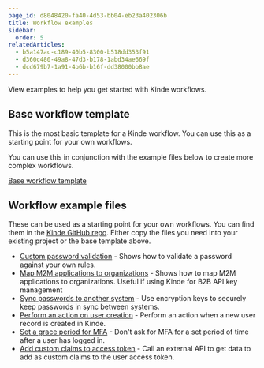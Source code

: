 ```yaml
---
page_id: d8048420-fa40-4d53-bb04-eb23a402306b
title: Workflow examples
sidebar:
  order: 5
relatedArticles:
  - b5a147ac-c189-40b5-8300-b518dd353f91
  - d360c480-49a8-47d3-b178-1abd34ae669f
  - dcd679b7-1a91-4b6b-b16f-dd38000bb8ae
---
```


View examples to help you get started with Kinde workflows.

## Base workflow template

This is the most basic template for a Kinde workflow. You can use this as a starting point for your own workflows.

You can use this in conjunction with the example files below to create more complex workflows.

[Base workflow template](https://github.com/kinde-starter-kits/workflow-base-template)

## Workflow example files

These can be used as a starting point for your own workflows. You can find them in the [Kinde GitHub repo](https://github.com/kinde-starter-kits/workflow-examples). Either copy the files you need into your existing project or the base template above.

- [Custom password validation](https://github.com/kinde-starter-kits/workflow-examples/blob/main/existingPassword/customPasswordValidationWorkflow.ts) - Shows how to validate a password against your own rules.
- [Map M2M applications to organizations](https://github.com/kinde-starter-kits/workflow-examples/blob/main/m2mToken/mapOrgToM2MApplicationWorkflow.ts) - Shows how to map M2M applications to organizations. Useful if using Kinde for B2B API key management
- [Sync passwords to another system](https://github.com/kinde-starter-kits/workflow-examples/blob/main/newPassword/securelySyncPasswordWorkflow.ts) - Use encryption keys to securely keep passwords in sync between systems.
- [Perform an action on user creation](https://github.com/kinde-starter-kits/workflow-examples/blob/main/postUserAuthentication/isNewKindeUserWorkflow.ts) - Perform an action when a new user record is created in Kinde.
- [Set a grace period for MFA](https://github.com/kinde-starter-kits/workflow-examples/blob/main/preMFA/gracePeriodWorkflow.ts) - Don't ask for MFA for a set period of time after a user has logged in.
- [Add custom claims to access token](https://github.com/kinde-starter-kits/workflow-examples/blob/main/userTokens/customClaimsAccessTokenWorkflow.ts) - Call an external API to get data to add as custom claims to the user access token.
